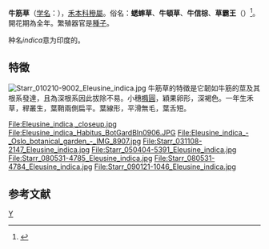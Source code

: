 {{Speciesbox 
| image = Starr 080612-8599  Eleusine indica.jpg
| image_caption =牛筋草
| taxon = Eleusine indica
| authority = ([[L.|L.]]) [[Gaertn.|Gaertn.]]
}}
'''牛筋草'''（[[学名|学名]]：''{{lang|la|Eleusine indica}}''），[[禾本科|禾本科]][[穇屬|穇屬]]{{r|theplantlist}}。俗名：'''蟋蟀草'''、'''牛頓草'''、'''牛信棕'''、'''草霸王'''（{{lang-nan-tw|tsháu-pà-ông}}）<ref>{{Cite web |url=http://twblg.dict.edu.tw/holodict_new/result_detail.jsp?n_no=6648&source=9&level1=4&level2=15&level3=0&curpage=0&sample=0&radiobutton=0&querytarget=0&limit=1&pagenum=0&rowcount=0&cattype=1 |title=草霸王－臺灣閩南語常用詞辭典 |access-date=2017-02-09 |archive-date=2017-08-30 |archive-url=https://web.archive.org/web/20170830003628/http://twblg.dict.edu.tw/holodict_new/result_detail.jsp?n_no=6648&source=9&level1=4&level2=15&level3=0&curpage=0&sample=0&radiobutton=0&querytarget=0&limit=1&pagenum=0&rowcount=0&cattype=1 |dead-url=no }}</ref>。開花期為全年。繁殖器官是[[種子|種子]]。

种名''indica''意为印度的。

== 特徵 ==
[[File:Starr_010210-9002_Eleusine_indica.jpg|thumb]]
牛筋草的特徵是它韌如牛筋的莖及其根系發達，且為深根系因此拔除不易。小穗[[橢圓|橢圓]]，穎果卵形，深褐色。一年生禾草，稈叢生，葉鞘兩側扁平。葉線形，平滑無毛，葉舌短。

<gallery>
File:Eleusine_indica,_closeup.jpg
File:Eleusine_indica_Habitus_BotGardBln0906.JPG
File:Eleusine_indica_-_Oslo_botanical_garden_-_IMG_8907.jpg
File:Starr_031108-2147_Eleusine_indica.jpg
File:Starr_050404-5391_Eleusine_indica.jpg
File:Starr_080531-4785_Eleusine_indica.jpg
File:Starr_080531-4784_Eleusine_indica.jpg
File:Starr_090121-1046_Eleusine_indica.jpg
</gallery>

== 参考文献 ==
{{reflist|refs=
<ref name="theplantlist">[http://www.theplantlist.org/tpl1.1/record/kew-410636 ''Eleusine indica'' (L.) Gaertn.]. In: ''The Plant List'' (2013). Version 1.1. Published on the Internet; http://www.theplantlist.org/ [2017-8-29].</ref>
}}

{{commons category|Eleusine indica}}
{{Taxonbar|from=Q1148930}}

[[Category:穇屬|Y]]
